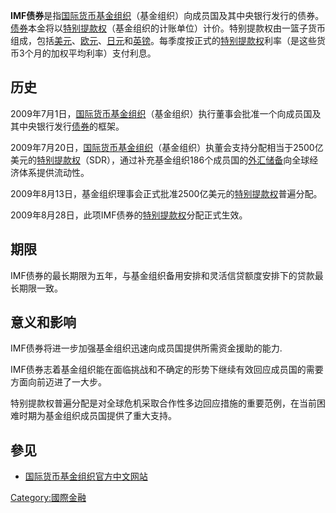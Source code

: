 '''IMF债券'''是指[[国际货币基金组织|国际货币基金组织]]（基金组织）向成员国及其中央银行发行的债券。[[债券|债券]]本金将以[[特别提款权|特别提款权]]（基金组织的计账单位）计价。特别提款权由一篮子货币组成，包括[[美元|美元]]、[[欧元|欧元]]、[[日元|日元]]和[[英镑|英镑]]。每季度按正式的[[特别提款权|特别提款权]]利率（是这些货币3个月的加权平均利率）支付利息。

== 历史 ==
2009年7月1日，[[国际货币基金组织|国际货币基金组织]]（基金组织）执行董事会批准一个向成员国及其中央银行发行[[债券|债券]]的框架。

2009年7月20日，[[国际货币基金组织|国际货币基金组织]]（基金组织）执董会支持分配相当于2500亿美元的[[特别提款权|特别提款权]]（SDR），通过补充基金组织186个成员国的[[外汇储备|外汇储备]]向全球经济体系提供流动性。

2009年8月13日，基金组织理事会正式批准2500亿美元的[[特别提款权|特别提款权]]普遍分配。

2009年8月28日，此项IMF债券的[[特别提款权|特别提款权]]分配正式生效。

== 期限 ==

IMF债券的最长期限为五年，与基金组织备用安排和灵活信贷额度安排下的贷款最长期限一致。

== 意义和影响 ==
IMF债券将进一步加强基金组织迅速向成员国提供所需资金援助的能力.

IMF债券志着基金组织能在面临挑战和不确定的形势下继续有效回应成员国的需要方面向前迈进了一大步。

特别提款权普遍分配是对全球危机采取合作性多边回应措施的重要范例，在当前困难时期为基金组织成员国提供了重大支持。

== 參见 ==
*[http://www.imf.org/external/chinese/index.htm 国际货币基金组织官方中文网站]{{Wayback|url=http://www.imf.org/external/chinese/index.htm |date=20090228182608 }}{{zh-hans}}

[[Category:國際金融|Category:國際金融]]